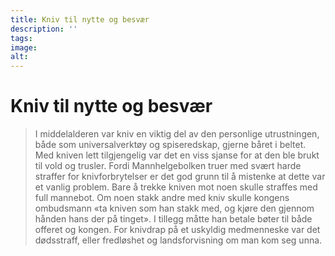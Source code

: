 ```yaml
---
title: Kniv til nytte og besvær
description: ''
tags:
image: 
alt: 
---
```



# Kniv til nytte og besvær

<Blockquote
    quote='«Hvis den som ble sakesløst stukket, dør, skal den som stakk, drepes.»'
    footer='Mannhelgeboken, kapittel 15' />


<Container stil="initial side">
    I middelalderen var kniv en viktig del av den personlige utrustningen, både som universalverktøy og spiseredskap, gjerne båret i beltet. Med kniven lett tilgjengelig var det en viss sjanse for at den ble brukt til vold og trusler. Fordi Mannhelgebolken truer med svært harde straffer for knivforbrytelser er det god grunn til å mistenke at dette var et vanlig problem. Bare å trekke kniven mot noen skulle straffes med full mannebot. Om noen stakk andre med kniv skulle kongens ombudsmann «ta kniven som han stakk med, og kjøre den gjennom hånden hans der på tinget». I tillegg måtte han betale bøter til både offeret og kongen. For knivdrap på et uskyldig medmenneske var det dødsstraff, eller fredløshet og landsforvisning om man kom seg unna.
</Container>

<Work id="ubb-diplom-0034" />
